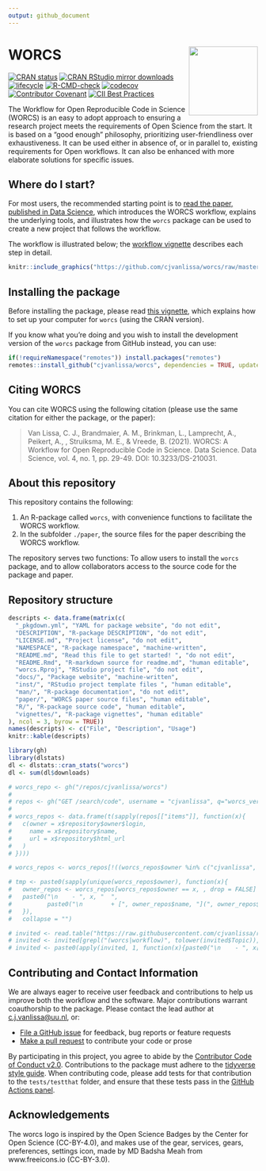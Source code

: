 ---
output: github_document
---

# WORCS <a href='https://osf.io/zcvbs/'><img src='https://github.com/cjvanlissa/worcs/raw/master/docs/worcs_icon.png' align="right" height="139" /></a>

<!-- README.md is generated from README.Rmd. Please edit that file -->
[![CRAN status](https://www.r-pkg.org/badges/version/worcs)](https://cran.r-project.org/package=worcs)
[![CRAN RStudio mirror downloads](https://cranlogs.r-pkg.org/badges/grand-total/worcs?color=blue)](https://r-pkg.org/pkg/worcs)
[![lifecycle](https://img.shields.io/badge/lifecycle-maturing-blue.svg)](https://www.tidyverse.org/lifecycle/#maturing)
[![R-CMD-check](https://github.com/cjvanlissa/worcs/workflows/R-CMD-check/badge.svg)](https://github.com/cjvanlissa/worcs/actions)
[![codecov](https://codecov.io/gh/cjvanlissa/worcs/branch/master/graph/badge.svg?token=7S9XKDRT4M)](https://codecov.io/gh/cjvanlissa/worcs)
[![Contributor Covenant](https://img.shields.io/badge/Contributor%20Covenant-v2.0%20adopted-ff69b4.svg)](code_of_conduct.md)
[![CII Best Practices](https://bestpractices.coreinfrastructure.org/projects/3969/badge)](https://bestpractices.coreinfrastructure.org/projects/3969)
<!--[![DOI](http://joss.theoj.org/papers/10.21105/joss.00978/status.svg)](https://doi.org/10.21105/joss.00978)-->

The Workflow for Open Reproducible Code in Science (WORCS) is an easy to adopt approach to ensuring a research project meets the requirements of Open Science from the start. It is based on a "good enough" philosophy, prioritizing user-friendliness over exhaustiveness. It can be used either in absence of, or in parallel to, existing requirements for Open workflows. It can also be enhanced with more elaborate solutions for specific issues.

## Where do I start?

For most users, the recommended starting point is to [read the paper, published in Data Science](https://content.iospress.com/articles/data-science/ds210031),
which introduces the WORCS workflow, explains the underlying tools, and illustrates how the `worcs` package can be used to create a new project that follows the workflow.

The workflow is illustrated below; the [workflow vignette](https://cjvanlissa.github.io/worcs/articles/workflow.html) describes each step in detail.

```{r, echo = FALSE}
knitr::include_graphics("https://github.com/cjvanlissa/worcs/raw/master/paper/workflow_graph/workflow.png")
```


## Installing the package

Before installing the package, please read [this vignette](https://cjvanlissa.github.io/worcs/articles/setup.html), which explains how to set up your computer for `worcs` (using the CRAN version).

If you know what you're doing and you wish to install the development version of the `worcs` package from GitHub instead, you can use:

``` r
if(!requireNamespace("remotes")) install.packages("remotes")
remotes::install_github("cjvanlissa/worcs", dependencies = TRUE, update = "never")
```

## Citing WORCS

You can cite WORCS using the following citation (please use the same citation for either the package, or the paper):

> Van Lissa, C. J., Brandmaier, A. M., Brinkman, L., Lamprecht, A., Peikert, A., , Struiksma, M. E., & Vreede, B. (2021). WORCS: A Workflow for Open Reproducible Code in Science. Data Science. Data Science, vol. 4, no. 1, pp. 29-49. DOI: 10.3233/DS-210031.

## About this repository

This repository contains the following:

1.  An R-package called `worcs`, with convenience functions to facilitate the WORCS workflow.
2.  In the subfolder `./paper`, the source files for the paper describing the WORCS workflow.

The repository serves two functions: To allow users to install the `worcs` package, and to allow collaborators access to the source code for the package and paper.

## Repository structure

```{r echo = FALSE, results = "asis"}
descripts <- data.frame(matrix(c(
  "_pkgdown.yml", "YAML for package website", "do not edit",
  "DESCRIPTION", "R-package DESCRIPTION", "do not edit",
  "LICENSE.md", "Project license", "do not edit",
  "NAMESPACE", "R-package namespace", "machine-written",
  "README.md", "Read this file to get started! ", "do not edit",
  "README.Rmd", "R-markdown source for readme.md", "human editable",
  "worcs.Rproj", "RStudio project file", "do not edit",
  "docs/", "Package website", "machine-written",
  "inst/", "RStudio project template files ", "human editable",
  "man/", "R-package documentation", "do not edit",
  "paper/", "WORCS paper source files", "human editable",
  "R/", "R-package source code", "human editable",
  "vignettes/", "R-package vignettes", "human editable"
), ncol = 3, byrow = TRUE))
names(descripts) <- c("File", "Description", "Usage")
knitr::kable(descripts)
```

<!-- ## Adoption of WORCS by users -->

```{r, eval = FALSE, echo = FALSE, message=FALSE, warning=FALSE}
library(gh)
library(dlstats)
dl <- dlstats::cran_stats("worcs")
dl <- sum(dl$downloads)

# worcs_repo <- gh("/repos/cjvanlissa/worcs")
# 
# repos <- gh("GET /search/code", username = "cjvanlissa", q="worcs_version filename:.worcs")
# 
# worcs_repos <- data.frame(t(sapply(repos[["items"]], function(x){
#   c(owner = x$repository$owner$login,
#     name = x$repository$name,
#     url = x$repository$html_url
#   )
# })))

# worcs_repos <- worcs_repos[!((worcs_repos$owner %in% c("cjvanlissa", "cran") & worcs_repos$name == "worcs")| grepl("(penguin|\\btmp|demo|test)", tolower(worcs_repos$name))), ]

# tmp <- paste0(sapply(unique(worcs_repos$owner), function(x){
#   owner_repos <- worcs_repos[worcs_repos$owner == x, , drop = FALSE]
#   paste0("\n    - ", x, "  ",
#          paste0("\n        + [", owner_repos$name, "](", owner_repos$url, ")  ", collapse = ""))
#   }),
#   collapse = "")

# invited <- read.table("https://raw.githubusercontent.com/cjvanlissa/resume/master/invited.csv", sep = ",", header = TRUE)
# invited <- invited[grepl("(worcs|workflow)", tolower(invited$Topic)), c("Institute", "Year", "City", "Country", "Date")]
# invited <- paste0(apply(invited, 1, function(x){paste0("\n    - ", x[1], " (", x[2], ")  ")}), collapse = "")
```

<!-- As of `r Sys.Date()`, these are indicators of the adoption of `worcs` by users: -->

<!-- 1. The preprint has been downloaded 1372 times, since being published on 31-05-2020 -->
<!-- 1. The paper in [Data Science](https://content.iospress.com/articles/data-science/ds210031) has been cited 13 times -->
<!-- 1. The `worcs` R-package has been downloaded r dl times from CRAN, since being published on 18-05-2020 -->
<!-- 1. The GitHub project has been forked r worcs_repo$network_count times, watched r worcs_repo$subscribers_count` times, and starred r worcs_repo$watchers times -->
<!-- 1. The lead author has given invited lecturegs on WORCS at: r invited -->
<!-- 1. WORCS is currently used in the following public itHub repositories (sorted by user): r tmp -->


## Contributing and Contact Information

We are always eager to receive user feedback and contributions to help us improve both the workflow and the software. Major contributions warrant coauthorship to the package. Please contact the lead author at [c.j.vanlissa@uu.nl](mailto:c.j.vanlissa@uu.nl), or:

  - [File a GitHub issue](https://github.com/cjvanlissa/worcs) for feedback, bug reports or feature requests
  - [Make a pull request](https://github.com/cjvanlissa/worcs/pulls) to contribute your code or prose

By participating in this project, you agree to abide by the [Contributor
Code of Conduct v2.0](https://www.contributor-covenant.org/). Contributions to the package must adhere to the [tidyverse style guide](https://style.tidyverse.org/). When contributing code, please add tests for that contribution to the `tests/testthat` folder, and ensure that these tests pass in the [GitHub Actions panel](https://github.com/cjvanlissa/worcs/actions/workflows/R-CMD-check).

## Acknowledgements

The worcs logo is inspired by the Open Science Badges by the Center for Open Science (CC-BY-4.0), and makes use of the gear, services, gears, preferences, settings icon, made by MD Badsha Meah from www.freeicons.io (CC-BY-3.0). 
